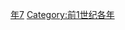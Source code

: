 {{Catnav|頁面分類|历史|歷史時代|年|前1世纪各年}}

{{catmore}}
{{Commons category|27 BC}}

[[Category:前20年代|年7]]
[[Category:前1世纪各年|Category:前1世纪各年]]